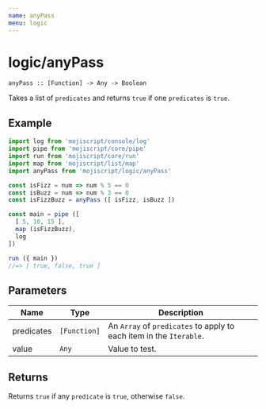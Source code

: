 ```yaml
---
name: anyPass
menu: logic
---
```


# logic/anyPass

`anyPass :: [Function] -> Any -> Boolean`

Takes a list of `predicates` and returns `true` if one `predicates` is `true`.

## Example

```javascript
import log from 'mojiscript/console/log'
import pipe from 'mojiscript/core/pipe'
import run from 'mojiscript/core/run'
import map from 'mojiscript/list/map'
import anyPass from 'mojiscript/logic/anyPass'

const isFizz = num => num % 5 == 0
const isBuzz = num => num % 3 == 0
const isFizzBuzz = anyPass ([ isFizz, isBuzz ])

const main = pipe ([
  [ 5, 10, 15 ],
  map (isFizzBuzz),
  log
])

run ({ main })
//=> [ true, false, true ]
```

## Parameters

| Name | Type | Description |
| ---- | ---- | ----------- |
| predicates | `[Function]`  | An `Array` of `predicates` to apply to each item in the `Iterable`. |
| value | `Any`  | Value to test. |

## Returns

Returns `true` if any `predicate` is `true`, otherwise `false`.
